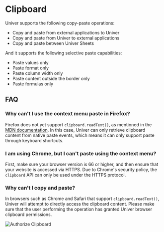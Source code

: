 

# Clipboard

Univer supports the following copy-paste operations:

- Copy and paste from external applications to Univer
- Copy and paste from Univer to external applications
- Copy and paste between Univer Sheets

And it supports the following selective paste capabilities:

- Paste values only
- Paste format only
- Paste column width only
- Paste content outside the border only
- Paste formulas only

## FAQ

### Why can't I use the context menu paste in Firefox?

Firefox does not yet support `clipboard.readText()`, as mentioned in the [MDN documentation](https://developer.mozilla.org/en-US/docs/Web/API/Clipboard/readText). In this case, Univer can only retrieve clipboard content from native paste events, which means it can only support paste through keyboard shortcuts.

### I am using Chrome, but I can't paste using the context menu?

First, make sure your browser version is 66 or higher, and then ensure that your website is accessed via HTTPS. Due to Chrome's security policy, the `clipboard` API can only be used under the HTTPS protocol.

### Why can't I copy and paste?

In browsers such as Chrome and Safari that support `clipboard.readText()`, Univer will attempt to directly access the clipboard content. Please make sure that the user performing the operation has granted Univer browser clipboard permissions.

<Image src={clipboardImg} alt="Authorize Clipboard" width={500} className="mt-4 rounded" />
